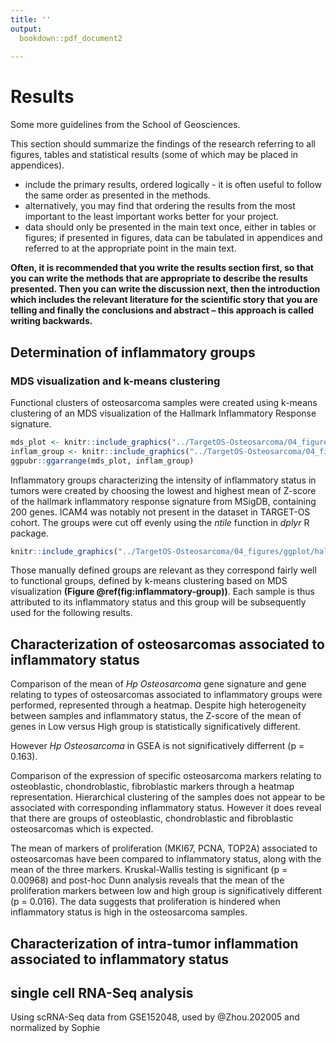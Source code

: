 ```yaml
---
title: ''
output: 
  bookdown::pdf_document2
  
---
```


# Results

Some more guidelines from the School of Geosciences.

This section should summarize the findings of the research referring to all figures, tables and statistical results (some of which may be placed in appendices).

- include the primary results, ordered logically - it is often useful to follow the same order as presented in the methods.
- alternatively, you may find that ordering the results from the most important to the least important works better for your project.
- data should only be presented in the main text once, either in tables or figures; if presented in figures, data can be tabulated in appendices and referred to at the appropriate point in the main text.

**Often, it is recommended that you write the results section first, so that you can write the methods that are appropriate to describe the results presented. Then you can write the discussion next, then the introduction which includes the relevant literature for the scientific story that you are telling and finally the conclusions and abstract – this approach is called writing backwards.**

## Determination of inflammatory groups

### MDS visualization and k-means clustering

Functional clusters of osteosarcoma samples were created using k-means clustering of an MDS visualization of the Hallmark Inflammatory Response signature.


```r

mds_plot <- knitr::include_graphics("../TargetOS-Osteosarcoma/04_figures/MDS/MDS-metaMDS-hallmark_inflammatory-8_kcluster-Z_score.png")
inflam_group <- knitr::include_graphics("../TargetOS-Osteosarcoma/04_figures/ggplot/hallmark_mean_vs_sample+group_mean.png")
ggpubr::ggarrange(mds_plot, inflam_group)
```


Inflammatory groups characterizing the intensity of inflammatory status in tumors
were created by choosing the lowest and highest mean of Z-score of the hallmark inflammatory
response signature from MSigDB, containing 200 genes. ICAM4 was notably not present in the dataset in TARGET-OS cohort.
The groups were cut off evenly using the _ntile_ function in _dplyr_ R package.


```r
knitr::include_graphics("../TargetOS-Osteosarcoma/04_figures/ggplot/hallmark_mean_vs_sample+group_mean.png")
```

Those manually defined groups are relevant as they correspond fairly well to functional groups, defined by k-means clustering based on MDS visualization **(Figure \@ref(fig:inflammatory-group))**. Each sample is thus attributed to its inflammatory status and this group will be subsequently used for the following results.



## Characterization of osteosarcomas associated to inflammatory status

Comparison of the mean of _Hp Osteosarcoma_ gene signature and gene relating to types of osteosarcomas associated to inflammatory groups were performed, represented through a heatmap. Despite high heterogeneity between samples and inflammatory status, the Z-score of the mean of genes in Low versus High group is statistically significatively different.

However _Hp Osteosarcoma_ in GSEA is not significatively differrent (p = 0.163).

Comparison of the expression of specific osteosarcoma markers relating to osteoblastic, chondroblastic, fibroblastic markers through a heatmap representation. Hierarchical clustering of the samples does not appear to be associated with corresponding inflammatory status. However it does reveal that there are groups of osteoblastic, chondroblastic and fibroblastic osteosarcomas which is expected.

The mean of markers of proliferation (MKI67, PCNA, TOP2A) associated to osteosarcomas have been compared to inflammatory status, along with the mean of the three markers. Kruskal-Wallis testing is significant (p = 0.00968) and post-hoc Dunn analysis reveals that the mean of the proliferation markers between low and high group is significatively different (p = 0.016). The data suggests that proliferation is hindered when inflammatory status is high in the osteosarcoma samples.

## Characterization of intra-tumor inflammation associated to inflammatory status

## single cell RNA-Seq analysis

Using scRNA-Seq data from GSE152048, used by @Zhou.202005 and normalized by Sophie
